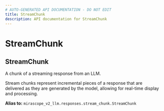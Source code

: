 ```yaml
---
# AUTO-GENERATED API DOCUMENTATION - DO NOT EDIT
title: StreamChunk
description: API documentation for StreamChunk
---
```


# StreamChunk

## <ApiType type="Alias" path="responses/stream/StreamChunk" symbolName="StreamChunk" /> StreamChunk

A chunk of a streaming response from an LLM.

Stream chunks represent incremental pieces of a response that are delivered
as they are generated by the model, allowing for real-time display and processing.


**Alias to:** `mirascope_v2_llm.responses.stream_chunk.StreamChunk`
